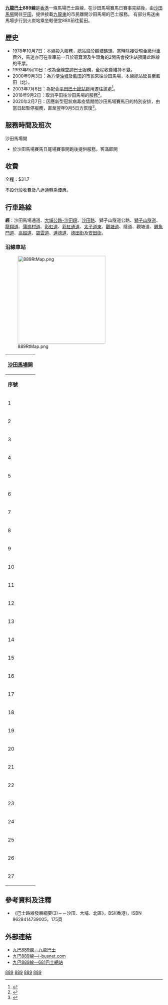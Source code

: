 {{公共汽車路線基礎資訊
|路線名稱             = 九龍巴士889線
|外文名稱             = KMB Route 889
|代表圖像             = KMB UG1956 889.jpg
|代表圖像二           = 
|經營者               = 九龍巴士
|所屬車廠             = 九龍灣車廠(K)
|路線用車             = 不固定
|起點站               = [[沙田馬場|沙田馬場]]
|途經地點             = [[黃大仙_(香港地方)|黃大仙]]、[[新蒲崗|新蒲崗]]、[[彩虹邨|彩虹邨]]、[[牛頭角|牛頭角]]、[[觀塘|觀塘]]、[[藍田_(香港)|藍田]]、[[油塘|油塘]]
|終點站               = [[平田邨|平田]]
|路線性質             = 馬場特別線
|全程行駛里程         = 21.8公里
|全程行車時間         = 54分鐘
|服務時間             = 
|起點站服務時間       = 
|終點站服務時間       = 尾場賽事開跑後，客滿即開<br>（祇於沙田賽馬日服務）
|班次頻率             = 客滿即開
|全程收費             = $31.7
|主要競爭交通         = [[港鐵|港鐵]]、[[九龍巴士88X線|九龍巴士88X線]]、紅色小巴觀塘至沙田馬場線
}}

'''[[九龍巴士|九龍巴士]]889線'''是[[香港|香港]]一條馬場巴士路線，在沙田馬場賽馬日賽事完結後，由[[沙田馬場|沙田馬場]]開往[[平田邨|平田]]，提供接載[[九龍東|九龍東]]的市民離開沙田馬場的巴士服務。
有部分馬迷由馬場步行到火炭站乘坐較便宜88X前往藍田。

==歷史==
*1978年10月7日：本線投入服務，總站設於[[觀塘碼頭|觀塘碼頭]]。當時除接受現金繳付車費外，馬迷亦可在乘車前一日於筲箕灣及牛頭角的2間馬會投注站預購此路線的車票。
*1993年9月10日：改為全線空調巴士服務，全程收費維持不變。
*2000年9月3日：為方便[[油塘|油塘]]及[[藍田_(香港)|藍田]]的市民來往沙田馬場，本線總站延長至藍田（北）。
*2003年7月6日：為配合[[平田巴士總站|平田巴士總站]]啟用遷往該處<ref>{{Cite web |url=http://www.681busterminal.com/889.html |title=681巴士總站 |accessdate=2008-07-16 |archive-date=2021-01-07 |archive-url=https://web.archive.org/web/20210107083004/http://www.681busterminal.com/889.html |dead-url=no }}</ref>。
*2018年9月2日：取消平田往沙田馬場的服務<ref>{{Cite web |url=http://search.kmb.hk/KMBWebSite/AnnouncementPicture.ashx?url=1535090850_5916_0.pdf |title=沙田馬場特別巴士服務 |accessdate=2018-08-28 |archive-date=2021-01-06 |archive-url=https://web.archive.org/web/20210106063432/http://search.kmb.hk/KMBWebSite/AnnouncementPicture.ashx?url=1535090850_5916_0.pdf |dead-url=no }}</ref>。
*2020年2月7日：因應新型冠狀病毒疫情期間沙田馬場賽馬日的特別安排，由當日起暫停服務，直至翌年9月5日方恢復<ref>{{Cite web |url=https://search.kmb.hk/KMBWebSite/AnnouncementPicture.ashx?url=1630460442_2715_0.pdf |title=沙田馬場特別巴士服務 |accessdate=2021-09-02 |archive-date=2021-09-04 |archive-url=https://web.archive.org/web/20210904220450/https://search.kmb.hk/kmbwebsite/AnnouncementPicture.ashx?url=1630460442_2715_0.pdf |dead-url=no }}</ref>。

==服務時間及班次==
;沙田馬場開
*於沙田馬場賽馬日尾場賽事開跑後提供服務，客滿即開

==收費==
全程：$31.7

不設分段收費及八逹通轉乘優惠。
{{fare-remarks|KMB|fcs=N}}

==行車路線==
'''經'''：沙田馬場通道、[[大埔公路-沙田段|大埔公路-沙田段]]、[[沙田路_(香港)|沙田路]]、獅子山隧道公路、[[獅子山隧道|獅子山隧道]]、[[龍翔道|龍翔道]]、[[蒲崗村道|蒲崗村道]]、[[彩虹道|彩虹道]]、[[彩虹通道|彩虹通道]]、[[太子道東|太子道東]]、[[觀塘道|觀塘道]]、隧道、觀塘道、[[鯉魚門道|鯉魚門道]]、[[高超道|高超道]]、[[碧雲道|碧雲道]]、[[連德道|連德道]]、[[德田街|德田街]]及[[安田街|安田街]]。

===沿線車站===
[[File:889RtMap.png|280px]]
{|class="wikitable" style="text-align: center"
!colspan=3|[[沙田馬場|沙田馬場]]開
|-
!'''序號'''!!'''車站名稱'''!!'''車站位置'''
|- 
|1||colspan=2|[[沙田馬場巴士總站|沙田馬場巴士總站]]
{{Routemapbreak|colspan=5|form-bgcolor=|{{SR|9}} [[大埔公路-沙田段|大埔公路-沙田段]]；{{SR|1}} [[沙田路_(香港)|沙田路]]、[[獅子山隧道公路|獅子山隧道公路]]、[[獅子山隧道|獅子山隧道]]}}
|-
|2||[[天馬苑|天馬苑]]||rowspan="4"|[[龍翔道|龍翔道]]
|-
|3||[[龍翔官立中學|龍翔官立中學]]
|-
|4||[[黃大仙站|黃大仙站]]（B2）
|-
|5||[[沙田坳道|沙田坳道]]（A1）
|-
|6||[[大有街|大有街]]||[[彩虹道|彩虹道]]
|-
|7||[[彩虹邨|彩虹邨]]碧海樓||[[彩虹通道|彩虹通道]]
|-
|8||[[啟業邨|啟業邨]]||rowspan="5"|[[觀塘道|觀塘道]]
|-
|9||[[九龍灣站|九龍灣站]]
|-
|10||[[牛頭角下邨|牛頭角下邨]]
|-
|11||[[觀塘道休憩處|觀塘道休憩處]]
|-
|12||[[觀塘市中心|觀塘市中心]]（T5）
{{Routemapbreak|colspan=5|form-bgcolor=|{{SR|7}}[[觀塘道下通道|觀塘道下通道]]}}
|-
|13||[[觀塘游泳池|觀塘游泳池]]（R2）||rowspan="4"|[[鯉魚門道|鯉魚門道]]
|-
|14||[[藍田站_(香港)|藍田站]]
|-
|15||[[聖安當女書院|聖安當女書院]]
|-
|16||[[油塘邨|油塘邨]]
|-
|17||[[高怡邨|高怡邨]]||rowspan="2"|[[高超道|高超道]]
|-
|18||[[高俊苑|高俊苑]]
|-
|19||[[康栢苑|康栢苑]]金柏閣||rowspan="5"|[[碧雲道|碧雲道]]
|-
|20||康栢苑龍柏閣
|-
|21||[[康雅苑|康雅苑]]
|-
|22||[[德田邨|德田邨]]德康樓
|-
|23||德田邨德敬樓
|-
|24||[[康逸苑|康逸苑]]||[[連德道|連德道]]
|-
|25||[[藍田綜合大樓|藍田綜合大樓]]||[[德田街|德田街]]
|-
|26||[[平田邨|平田邨]]平真樓||[[安田街|安田街]]
|-
|27||平田巴士總站||[[平田公共運輸交匯處|平田公共運輸交匯處]]
|}

==參考資料及注釋==
{{Reflist|2}}
*《巴士路線發展綱要(3)－－沙田．大埔．北區》，BSI(香港)，ISBN 9628414739005，175頁

==外部連結==
*[http://www.kmb.hk/chinese.php?page=search&prog=route_no.php&route_no=889 九巴889線—九龍巴士] {{Wayback|url=http://www.kmb.hk/chinese.php?page=search&prog=route_no.php&route_no=889 |date=20070524181555 }}
*[https://web.archive.org/web/20080828222502/http://www.i-busnet.com/busroute/kmb/kmbr889.php 九巴889線—i-busnet.com]
*[http://www.681busterminal.com/889.html 九巴889線—681巴士總站] {{Wayback|url=http://www.681busterminal.com/889.html |date=20210107083004 }}

{{觀塘區巴士路線列表}}{{沙田區巴士路線列表}}{{香港賽馬日特別巴士路線}}{{獅子山隧道巴士路線|889}}

[[Category:九龍巴士路線|889]]
[[Category:觀塘區巴士路線|889]]
[[Category:沙田區巴士路線|889]]
[[Category:香港賽馬日特別巴士路線|889]]